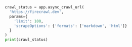 ```python Python
crawl_status = app.async_crawl_url(
  'https://firecrawl.dev',
  params={
    'limit': 100,
    'scrapeOptions': {'formats': ['markdown', 'html']}
  }
)
print(crawl_status)
```
